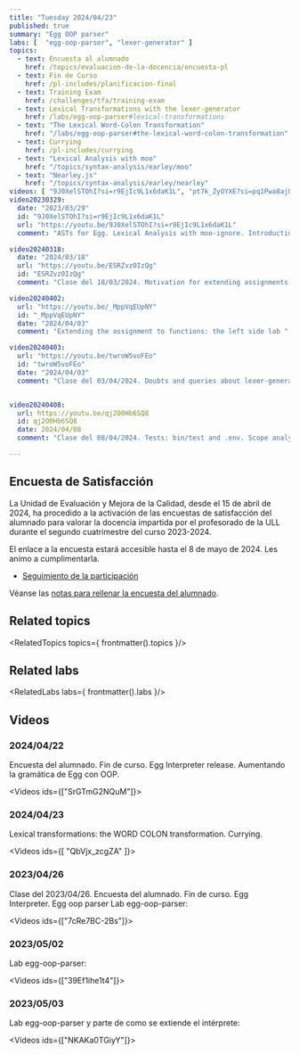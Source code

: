 ```yaml
---
title: "Tuesday 2024/04/23"
published: true
summary: "Egg OOP parser"
labs: [  "egg-oop-parser", "lexer-generator" ]
topics: 
  - text: Encuesta al alumnado
    href: /topics/evaluacion-de-la-docencia/encuesta-pl
  - text: Fin de Curso
    href: /pl-includes/planificacion-final
  - text: Training Exam
    href: /challenges/tfa/training-exam
  - text: Lexical Transformations with the lexer-generator
    href: /labs/egg-oop-parser#lexical-transformations
  - text: "The Lexical Word-Colon Transformation"
    href: "/labs/egg-oop-parser#the-lexical-word-colon-transformation"
  - text: Currying
    href: /pl-includes/currying
  - text: "Lexical Analysis with moo"
    href: "/topics/syntax-analysis/earley/moo"
  - text: "Nearley.js"
    href: "/topics/syntax-analysis/earley/nearley"
videos: [ "9J0XelSTOhI?si=r9EjIc9L1x6daK1L", "pt7k_ZyOYXE?si=pq1Pwa8ajUqJVioz", "Y7f87gn8B3s?si=LZbezF1AxcZmyyr_", "kbSFcqni__0?si=WVkTrYLf7YN7HSNH"]
video20230329:
  date: "2023/03/29"
  id: "9J0XelSTOhI?si=r9EjIc9L1x6daK1L"
  url: "https://youtu.be/9J0XelSTOhI?si=r9EjIc9L1x6daK1L"
  comment: "ASTs for Egg. Lexical Analysis with moo-ignore. Introduction to Nearley.js"

video20240318: 
  date: "2024/03/18"
  url: "https://youtu.be/ESRZvz0IzQg"
  id: "ESRZvz0IzQg"
  comment: "Clase del 18/03/2024. Motivation for extending assignments so that on the left-side we can modify functions" 

video20240402:
  url: "https://youtu.be/_MppVqEUpNY"
  id: "_MppVqEUpNY"
  date: "2024/04/03"
  comment: "Extending the assignment to functions: the left side lab "

video20240403:
  url: "https://youtu.be/twroW5voFEo"
  id: "twroW5voFEo"
  date: "2024/04/03"
  comment: "Clase del 03/04/2024. Doubts and queries about lexer-generator. The FunctionObject class. Callable instances. First steps on the assign function"


video20240408:
  url: https://youtu.be/qj2O0Hb6SQ8
  id: qj2O0Hb6SQ8
  date: 2024/04/08
  comment: "Clase del 08/04/2024. Tests: bin/test and .env. Scope analysis and the left side of an assignment. The assign function. Performance of the assign function"

---
```



## Encuesta de Satisfacción

La Unidad de Evaluación y Mejora de la Calidad, desde el 15 de abril de 2024, ha procedido a la activación de las encuestas de satisfacción del alumnado para valorar la docencia impartida por el profesorado de la ULL durante el segundo cuatrimestre del curso 2023-2024.

El enlace a la encuesta estará accesible hasta el 8 de mayo de 2024.  Les animo a cumplimentarla.

- [Seguimiento de la participación](https://lookerstudio.google.com/reporting/ab33ee33-00a2-4b62-a851-3882faf3c1fe/page/NYKjC?params=%7B%22df3%22:%22include%25EE%2580%25801%25EE%2580%2580IN%25EE%2580%2580133746%22,%22df18%22:%22include%25EE%2580%25801%25EE%2580%2580IN%25EE%2580%2580133746%22%7D)

Véanse las [notas para rellenar la encuesta del alumnado](/topics/evaluacion-de-la-docencia/encuesta-pl).

## Related topics

<RelatedTopics topics={ frontmatter().topics }/>

## Related labs

<RelatedLabs labs={ frontmatter().labs }/>


## Videos

### 2024/04/22

Encuesta del alumnado. Fin de curso. Egg Interpreter release. Aumentando la gramática de
Egg con OOP.

<Videos ids={["SrGTmG2NQuM"]}></Videos>

### 2024/04/23

Lexical transformations: the WORD COLON transformation. Currying.

<Videos ids={[ "QbVjx_zcgZA" ]}></Videos>

### 2023/04/26

Clase del 2023/04/26. Encuesta del alumnado. Fin de curso. Egg Interpreter. Egg oop parser
Lab egg-oop-parser:

<Videos ids={["7cRe7BC-2Bs"]}></Videos>

### 2023/05/02

Lab egg-oop-parser:

<Videos ids={["39Ef1ihe1t4"]}></Videos>

### 2023/05/03

Lab egg-oop-parser y parte de como se extiende el intérprete:

<Videos ids={["NKAKa0TGiyY"]}></Videos>



